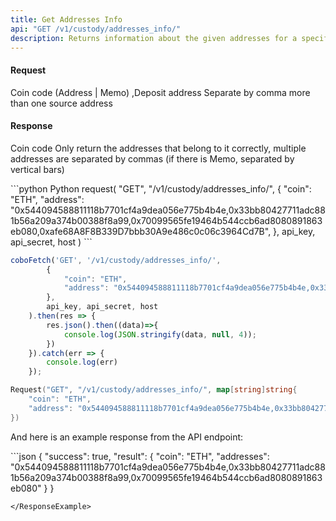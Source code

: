 ```yaml
---
title: Get Addresses Info
api: "GET /v1/custody/addresses_info/"
description: Returns information about the given addresses for a specific coin.
---
```



#### Request
<ParamField body="coin" type="String" required>Coin code</ParamField>
<ParamField body="address" type="String" required>(Address \| Memo) ,Deposit address Separate by comma more than one source address</ParamField>

#### Response
<ResponseField name="coin" type="String">Coin code</ResponseField>
<ResponseField name="address" type="String">
 Only return the addresses that belong to it correctly, multiple addresses are separated by commas (if there is Memo, separated by vertical bars)
</ResponseField>

<RequestExample>
 ```python Python
request(
  "GET",
  "/v1/custody/addresses_info/",
  {
    "coin": "ETH",
    "address": "0x544094588811118b7701cf4a9dea056e775b4b4e,0x33bb80427711adc881b56a209a374b00388f8a99,0x70099565fe19464b544ccb6ad8080891863eb080,0xafe68A8F8B339D7bbb30A9e486c0c06c3964Cd7B",
  },
  api_key, api_secret, host
)
```

```javascript JavaScript
coboFetch('GET', '/v1/custody/addresses_info/',
        {
            "coin": "ETH",
            "address": "0x544094588811118b7701cf4a9dea056e775b4b4e,0x33bb80427711adc881b56a209a374b00388f8a99,0x70099565fe19464b544ccb6ad8080891863eb080,0xafe68A8F8B339D7bbb30A9e486c0c06c3964Cd7B",
        },
        api_key, api_secret, host
    ).then(res => {
        res.json().then((data)=>{
            console.log(JSON.stringify(data, null, 4));
        })
    }).catch(err => {
        console.log(err)
    });
```

```go Go
Request("GET", "/v1/custody/addresses_info/", map[string]string{
    "coin": "ETH",
    "address": "0x544094588811118b7701cf4a9dea056e775b4b4e,0x33bb80427711adc881b56a209a374b00388f8a99,0x70099565fe19464b544ccb6ad8080891863eb080,0xafe68A8F8B339D7bbb30A9e486c0c06c3964Cd7B",
})
```
</RequestExample>

And here is an example response from the API endpoint:


<ResponseExample>
```json
{
  "success": true,
  "result": {
    "coin": "ETH",
    "addresses": "0x544094588811118b7701cf4a9dea056e775b4b4e,0x33bb80427711adc881b56a209a374b00388f8a99,0x70099565fe19464b544ccb6ad8080891863eb080"
  }
}

```
</ResponseExample>